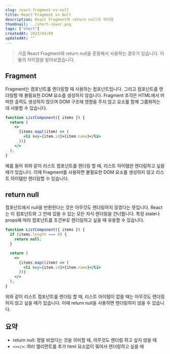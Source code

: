 ```yaml
---
slug: react-fragment-vs-null
title: React Fragment vs Null
description: React Fragment와 return null의 차이점
thumbnail: ../short-cover.png
tags: ["short"]
createdAt: 2023/04/09
updatedAt: ""
---
```


> 가끔 React Fragment와 return null을 혼동해서 사용하는 경우가 있습니다. 이 둘의 차이점을 알아보겠습니다.

## Fragment

Fragment는 컴포넌트를 렌더링할 때 사용하는 컴포넌트입니다.
그리고 컴포넌트를 렌더링할 때 불필요한 DOM 요소를 생성하지 않습니다.
Fragment 조각은 HTML에서 어떠한 출력도 생성하지 않으며 DOM 구조에 영향을 주지 않고 요소를 함께 그룹화하는 데 사용할 수 있습니다.

```jsx
function ListComponent({ items }) {
  return (
    <>
      {items.map((item) => (
        <li key={item.id}>{item.name}</li>
      ))}
    </>
  );
}
```

예를 들어 위와 같이 리스트 컴포넌트를 렌더링 할 때, 리스트 아이템만 렌더링하고 싶을 때가 있습니다.
이때 Fragment를 사용하면 불필요한 DOM 요소를 생성하지 않고 리스트 아이템만 렌더링할 수 있습니다.

## return null

컴포넌트에서 null을 반환한다는 것은 아무것도 렌더링하지 않겠다는 뜻입니다.
React는 이 컴포넌트와 그 안에 있을 수 있는 모든 자식 렌더링을 건너뜁니다.
특정 state나 props에 따라 컴포넌트를 조건부로 렌더링하고 싶을 때 유용할 수 있습니다.

```jsx
function ListComponent({ items }) {
  if (items.length === 0) {
    return null;
  }

  return (
    <>
      {items.map((item) => (
        <li key={item.id}>{item.name}</li>
      ))}
    </>
  );
}
```

위와 같이 리스트 컴포넌트를 렌더링 할 때, 리스트 아이템이 없을 때는 아무것도 렌더링하지 않고 싶을 때가 있습니다.
이때 return null을 사용하면 렌더링하지 않을 수 있습니다.

## 요약

- return null: 정말 비었다는 것을 의미할 때, 아무것도 렌더링 하고 싶지 않을 때
- `<></>`: 여러 엘리먼트를 추가 html 요소없이 묶어서 렌더링하고 싶을 때
